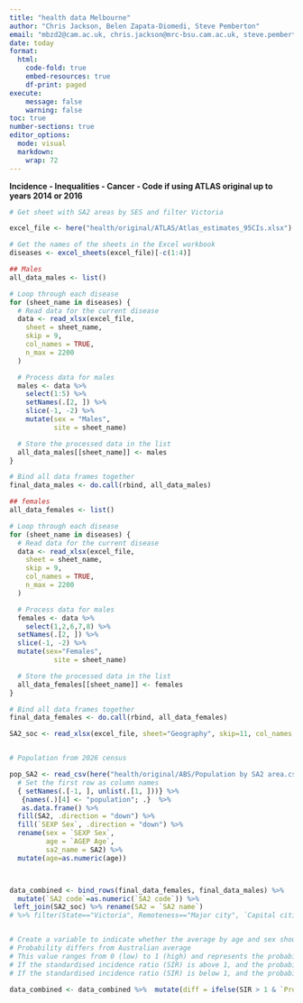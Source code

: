 ```yaml
---
title: "health data Melbourne"
author: "Chris Jackson, Belen Zapata-Diomedi, Steve Pemberton"
email: "mbzd2@cam.ac.uk, chris.jackson@mrc-bsu.cam.ac.uk, steve.pemberton@rmit.edu.au"
date: today
format: 
  html:
    code-fold: true
    embed-resources: true
    df-print: paged
execute: 
    message: false
    warning: false
toc: true
number-sections: true
editor_options:
  mode: visual
  markdown:
    wrap: 72
---
```



**Incidence - Inequalities - Cancer - Code if using ATLAS original up to years 2014 or 2016**

```r
# Get sheet with SA2 areas by SES and filter Victoria

excel_file <- here("health/original/ATLAS/Atlas_estimates_95CIs.xlsx")

# Get the names of the sheets in the Excel workbook
diseases <- excel_sheets(excel_file)[-c(1:4)]

## Males
all_data_males <- list()

# Loop through each disease
for (sheet_name in diseases) {
  # Read data for the current disease
  data <- read_xlsx(excel_file,
    sheet = sheet_name,
    skip = 9,
    col_names = TRUE,
    n_max = 2200
  )

  # Process data for males
  males <- data %>%
    select(1:5) %>%
    setNames(.[2, ]) %>%
    slice(-1, -2) %>%
    mutate(sex = "Males",
           site = sheet_name)

  # Store the processed data in the list
  all_data_males[[sheet_name]] <- males
}

# Bind all data frames together
final_data_males <- do.call(rbind, all_data_males)

## females
all_data_females <- list()

# Loop through each disease
for (sheet_name in diseases) {
  # Read data for the current disease
  data <- read_xlsx(excel_file,
    sheet = sheet_name,
    skip = 9,
    col_names = TRUE,
    n_max = 2200
  )

  # Process data for males
  females <- data %>%
    select(1,2,6,7,8) %>%
  setNames(.[2, ]) %>%
  slice(-1, -2) %>%
  mutate(sex="Females",
           site = sheet_name)

  # Store the processed data in the list
  all_data_females[[sheet_name]] <- females
}

# Bind all data frames together
final_data_females <- do.call(rbind, all_data_females)

SA2_soc <- read_xlsx(excel_file, sheet="Geography", skip=11, col_names = TRUE, n_max=2200)


# Population from 2026 census

pop_SA2 <- read_csv(here("health/original/ABS/Population by SA2 area.csv"), skip = 9, col_names = TRUE) %>%
  # Set the first row as column names
  { setNames(.[-1, ], unlist(.[1, ]))} %>%
   {names(.)[4] <- "population"; .}  %>%
   as.data.frame() %>%
  fill(SA2, .direction = "down") %>%
  fill(`SEXP Sex`, .direction = "down") %>%
  rename(sex = `SEXP Sex`,
         age = `AGEP Age`,
         sa2_name = SA2) %>%
  mutate(age=as.numeric(age))



data_combined <- bind_rows(final_data_females, final_data_males) %>%
  mutate(`SA2 code`=as.numeric(`SA2 code`)) %>%
 left_join(SA2_soc) %>% rename(SA2 = `SA2 name`)
# %>% filter(State=="Victoria", Remoteness=="Major city", `Capital cities`=="Greater Melbourne")


# Create a variable to indicate whether the average by age and sex should be  multiplied by the SIR, depending on the probability of the SA2 value differing from  Australian average
# Probability differs from Australian average
# This value ranges from 0 (low) to 1 (high) and represents the probability that  # the area's estimate is different to the Australian average.
# If the standardised incidence ratio (SIR) is above 1, and the probability is high # (>0.6), then it is likely this area really has a higher diagnosis rate than the # national average.
# If the standardised incidence ratio (SIR) is below 1, and the probability is high (>0.6),# # then it is likely this area really has a lower diagnosis rate than the # national average.

data_combined <- data_combined %>%  mutate(diff = ifelse(SIR > 1 & `Probability differs from Aust average` > 0.6, "yes", ifelse(SIR < 1 & `Probability differs from Aust average` > 0.6, "yes", "no")))

```

